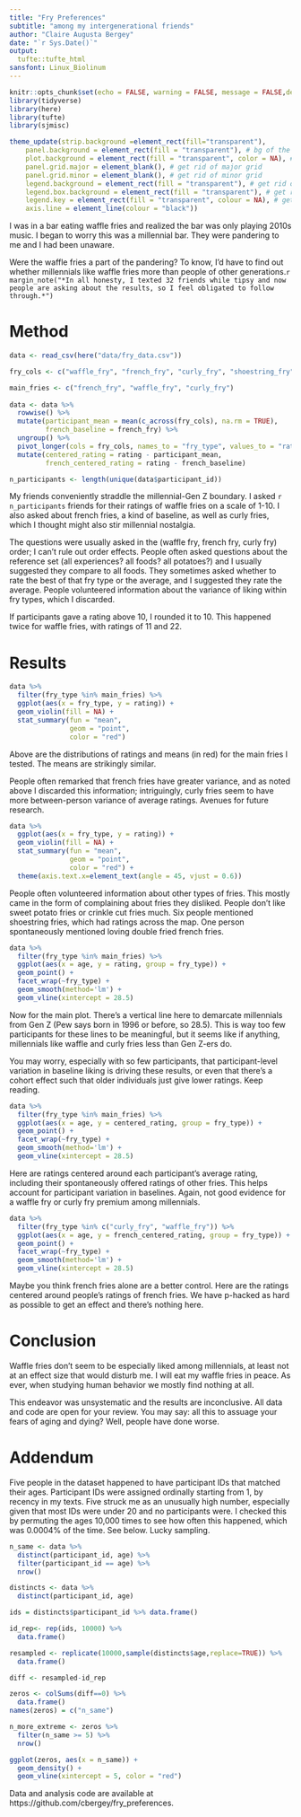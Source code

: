 ```yaml
---
title: "Fry Preferences"
subtitle: "among my intergenerational friends"
author: "Claire Augusta Bergey"
date: "`r Sys.Date()`"
output: 
  tufte::tufte_html
sansfont: Linux_Biolinum
---
```


```r
knitr::opts_chunk$set(echo = FALSE, warning = FALSE, message = FALSE,dev.args = list(bg = 'transparent'))
library(tidyverse)
library(here)
library(tufte)
library(sjmisc)

theme_update(strip.background =element_rect(fill="transparent"),
    panel.background = element_rect(fill = "transparent"), # bg of the panel
    plot.background = element_rect(fill = "transparent", color = NA), # bg of the plot
    panel.grid.major = element_blank(), # get rid of major grid
    panel.grid.minor = element_blank(), # get rid of minor grid
    legend.background = element_rect(fill = "transparent"), # get rid of legend bg
    legend.box.background = element_rect(fill = "transparent"), # get rid of legend panel bg
    legend.key = element_rect(fill = "transparent", colour = NA), # get rid of key legend fill, and of the surrounding
    axis.line = element_line(colour = "black"))

```

I was in a bar eating waffle fries and realized the bar was only playing 2010s music. I began to worry this was a millennial bar. They were pandering to me and I had been unaware. 

Were the waffle fries a part of the pandering? To know, I'd have to find out whether millennials like waffle fries more than people of other generations.`r margin_note("*In all honesty, I texted 32 friends while tipsy and now people are asking about the results, so I feel obligated to follow through.*")`

# Method

```r
data <- read_csv(here("data/fry_data.csv"))
```

```r
fry_cols <- c("waffle_fry", "french_fry", "curly_fry", "shoestring_fry", "steak_fry", "crinkle_cut_fry", "sweet_potato_fry", "double_fried_fry", "wedge_fry")

main_fries <- c("french_fry", "waffle_fry", "curly_fry")
  
data <- data %>%
  rowwise() %>%
  mutate(participant_mean = mean(c_across(fry_cols), na.rm = TRUE),
         french_baseline = french_fry) %>%
  ungroup() %>%
  pivot_longer(cols = fry_cols, names_to = "fry_type", values_to = "rating") %>%
  mutate(centered_rating = rating - participant_mean,
         french_centered_rating = rating - french_baseline)

n_participants <- length(unique(data$participant_id))
```

My friends conveniently straddle the millennial-Gen Z boundary. I asked `r n_participants` friends for their ratings of waffle fries on a scale of 1-10. I also asked about french fries, a kind of baseline, as well as curly fries, which I thought might also stir millennial nostalgia. 

The questions were usually asked in the (waffle fry, french fry, curly fry) order; I can't rule out order effects. People often asked questions about the reference set (all experiences? all foods? all potatoes?) and I usually suggested they compare to all foods. They sometimes asked whether to rate the best of that fry type or the average, and I suggested they rate the average. People volunteered information about the variance of liking within fry types, which I discarded. 

If participants gave a rating above 10, I rounded it to 10. This happened twice for waffle fries, with ratings of 11 and 22.

# Results

```r
data %>%
  filter(fry_type %in% main_fries) %>%
  ggplot(aes(x = fry_type, y = rating)) + 
  geom_violin(fill = NA) +
  stat_summary(fun = "mean",
               geom = "point",
               color = "red") 
```

Above are the distributions of ratings and means (in red) for the main fries I tested. The means are strikingly similar. 

People often remarked that french fries have greater variance, and as noted above I discarded this information; intriguingly, curly fries seem to have more between-person variance of average ratings. Avenues for future research.

```r
data %>%
  ggplot(aes(x = fry_type, y = rating)) + 
  geom_violin(fill = NA) +
  stat_summary(fun = "mean",
               geom = "point",
               color = "red") +
  theme(axis.text.x=element_text(angle = 45, vjust = 0.6))
```

People often volunteered information about other types of fries. This mostly came in the form of complaining about fries they disliked. People don't like sweet potato fries or crinkle cut fries much. Six people mentioned shoestring fries, which had ratings across the map. One person spontaneously mentioned loving double fried french fries.

```r
data %>%
  filter(fry_type %in% main_fries) %>%
  ggplot(aes(x = age, y = rating, group = fry_type)) +
  geom_point() +
  facet_wrap(~fry_type) +
  geom_smooth(method='lm') +
  geom_vline(xintercept = 28.5) 
```

Now for the main plot. There's a vertical line here to demarcate millennials from Gen Z (Pew says born in 1996 or before, so 28.5). This is way too few participants for these lines to be meaningful, but it seems like if anything, millennials like waffle and curly fries less than Gen Z-ers do.

You may worry, especially with so few participants, that participant-level variation in baseline liking is driving these results, or even that there's a cohort effect such that older individuals just give lower ratings. Keep reading.

```r
data %>%
  filter(fry_type %in% main_fries) %>%
  ggplot(aes(x = age, y = centered_rating, group = fry_type)) +
  geom_point() +
  facet_wrap(~fry_type) +
  geom_smooth(method='lm') +
  geom_vline(xintercept = 28.5) 
```

Here are ratings centered around each participant's average rating, including their spontaneously offered ratings of other fries. This helps account for participant variation in baselines. Again, not good evidence for a waffle fry or curly fry premium among millennials.

```r
data %>%
  filter(fry_type %in% c("curly_fry", "waffle_fry")) %>%
  ggplot(aes(x = age, y = french_centered_rating, group = fry_type)) +
  geom_point() +
  facet_wrap(~fry_type) +
  geom_smooth(method='lm') +
  geom_vline(xintercept = 28.5) 
```
Maybe you think french fries alone are a better control. Here are the ratings centered around people's ratings of french fries. We have p-hacked as hard as possible to get an effect and there's nothing here.

# Conclusion

Waffle fries don't seem to be especially liked among millennials, at least not at an effect size that would disturb me. I will eat my waffle fries in peace. As ever, when studying human behavior we mostly find nothing at all.

This endeavor was unsystematic and the results are inconclusive. All data and code are open for your review. You may say: all this to assuage your fears of aging and dying? Well, people have done worse. 

# Addendum

Five people in the dataset happened to have participant IDs that matched their ages. Participant IDs were assigned ordinally starting from 1, by recency in my texts. Five struck me as an unusually high number, especially given that most IDs were under 20 and no participants were. I checked this by permuting the ages 10,000 times to see how often this happened, which was 0.0004% of the time. See below. Lucky sampling.

```r
n_same <- data %>%
  distinct(participant_id, age) %>%
  filter(participant_id == age) %>%
  nrow()

distincts <- data %>%
  distinct(participant_id, age) 

ids = distincts$participant_id %>% data.frame()

id_rep<- rep(ids, 10000) %>%
  data.frame()

resampled <- replicate(10000,sample(distincts$age,replace=TRUE)) %>%
  data.frame() 

diff <- resampled-id_rep 

zeros <- colSums(diff==0) %>%
  data.frame()
names(zeros) = c("n_same")

n_more_extreme <- zeros %>%
  filter(n_same >= 5) %>%
  nrow()

ggplot(zeros, aes(x = n_same)) +
  geom_density() +
  geom_vline(xintercept = 5, color = "red") 
```

Data and analysis code are available at https://github.com/cbergey/fry_preferences.
